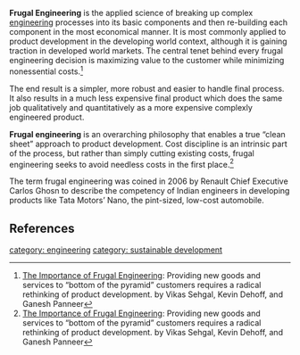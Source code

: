 '''Frugal Engineering''' is the applied science of breaking up complex [[engineering]] processes into its basic components and then re-building each component in the most economical manner. It is most commonly applied to product development in the developing world context, although it is gaining traction in developed world markets. The central tenet behind every frugal engineering decision is maximizing value to the customer while minimizing nonessential costs.<ref> [http://www.strategy-business.com/article/10201?pg=all The Importance of Frugal Engineering]: Providing new goods and services to “bottom of the pyramid” customers requires a radical rethinking of product development. by Vikas Sehgal, Kevin Dehoff, and Ganesh Panneer</ref>

The end result is a simpler, more robust and easier to handle final process. It also results in a much less expensive final product which does the same job qualitatively and quantitatively as a more expensive complexly engineered product. 

'''Frugal engineering''' is an overarching philosophy that enables a true “clean sheet” approach to product development. Cost discipline is an intrinsic part of the process, but rather than simply cutting existing costs, frugal engineering seeks to avoid needless costs in the first place.<ref> [http://www.strategy-business.com/article/10201?pg=all The Importance of Frugal Engineering]: Providing new goods and services to “bottom of the pyramid” customers requires a radical rethinking of product development. by Vikas Sehgal, Kevin Dehoff, and Ganesh Panneer</ref>


The term frugal engineering  was coined in 2006 by Renault Chief Executive Carlos Ghosn to describe the competency of Indian engineers in developing products like Tata Motors’ Nano, the pint-sized, low-cost automobile. 


==References==
<references/>

[[category: engineering]]
[[category: sustainable development]]
{{stub}}